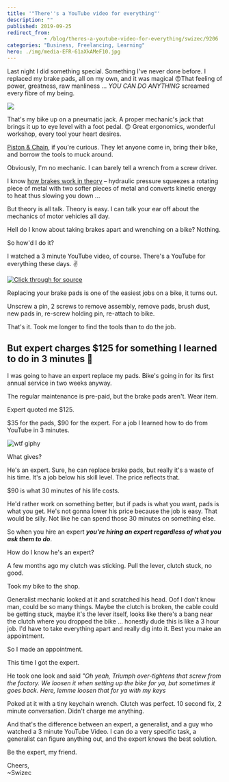 ```yaml
---
title: '"There''s a YouTube video for everything"'
description: ""
published: 2019-09-25
redirect_from: 
            - /blog/theres-a-youtube-video-for-everything/swizec/9206
categories: "Business, Freelancing, Learning"
hero: ./img/media-EFR-61aXkAMeF10.jpg
---
```

Last night I did something special. Something I&#x27;ve never done before. I replaced my brake pads, all on my own, and it was magical 😍That feeling of power, greatness, raw manliness ... _YOU CAN DO ANYTHING_ screamed every fibre of my being.



[![](./img/media-EFR-61aXkAMeF10.jpg)](https://twitter.com/Swizec/status/1176704975382224896)



That&#x27;s my bike up on a pneumatic jack. A proper mechanic&#x27;s jack that brings it up to eye level with a foot pedal. 😍 Great ergonomics, wonderful workshop, every tool your heart desires.



[Piston &amp; Chain](https://pistonandchain.com/), if you&#x27;re curious. They let anyone come in, bring their bike, and borrow the tools to muck around.



Obviously, I&#x27;m no mechanic. I can barely tell a wrench from a screw driver.



I know [how brakes work in theory](https://en.wikipedia.org/wiki/Disc_brake) – hydraulic pressure squeezes a rotating piece of metal with two softer pieces of metal and converts kinetic energy to heat thus slowing you down ...



But theory is all talk. Theory is easy. I can talk your ear off about the mechanics of motor vehicles all day.



Hell do I know about taking brakes apart and wrenching on a bike? Nothing.



So how&#x27;d I do it?



I watched a 3 minute YouTube video, of course. There&#x27;s a YouTube for everything these days. ✌️





[![Click through for source](./img/techletter.app-screenshot-1569427778894.png)](https://www.youtube.com/watch?v=Ji0phl_znEU)





Replacing your brake pads is one of the easiest jobs on a bike, it turns out.



Unscrew a pin, 2 screws to remove assembly, remove pads, brush dust, new pads in, re-screw holding pin, re-attach to bike.



That&#x27;s it. Took me longer to find the tools than to do the job.



## But expert charges $125 for something I learned to do in 3 minutes 🤔



I was going to have an expert replace my pads. Bike&#x27;s going in for its first annual service in two weeks anyway.



The regular maintenance is pre-paid, but the brake pads aren&#x27;t. Wear item.



Expert quoted me $125.



$35 for the pads, $90 for the expert. For a job I learned how to do from YouTube in 3 minutes.



![wtf giphy](./img/media-pPhyAv5t9V8djyRFJH-giphy-downsized-medium.gif)



What gives?



He&#x27;s an expert. Sure, he can replace brake pads, but really it&#x27;s a waste of his time. It&#x27;s a job below his skill level. The price reflects that.



$90 is what 30 minutes of his life costs.



He&#x27;d rather work on something better, but if pads is what you want, pads is what you get. He&#x27;s not gonna lower his price because the job is easy. That would be silly. Not like he can spend those 30 minutes on something else.



So when you hire an expert **_you&#x27;re hiring an expert regardless of what you ask them to do_**.



How do I know he&#x27;s an expert?



A few months ago my clutch was sticking. Pull the lever, clutch stuck, no good.



Took my bike to the shop.



Generalist mechanic looked at it and scratched his head. Oof I don&#x27;t know man, could be so many things. Maybe the clutch is broken, the cable could be getting stuck, maybe it&#x27;s the lever itself, looks like there&#x27;s a bang near the clutch where you dropped the bike ... honestly dude this is like a 3 hour job. I&#x27;d have to take everything apart and really dig into it. Best you make an appointment.



So I made an appointment.



This time I got the expert.



He took one look and said _&quot;Oh yeah, Triumph over-tightens that screw from the factory. We loosen it when setting up the bike for ya, but sometimes it goes back. Here, lemme loosen that for ya with my keys_



Poked at it with a tiny keychain wrench. Clutch was perfect. 10 second fix, 2 minute conversation. Didn&#x27;t charge me anything.



And that&#x27;s the difference between an expert, a generalist, and a guy who watched a 3 minute YouTube Video. I can do a very specific task, a generalist can figure anything out, and the expert knows the best solution.



Be the expert, my friend.



Cheers,  
~Swizec